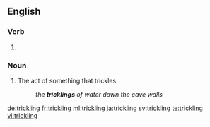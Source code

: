 ==English==

===Verb===
{{head|en}}

# {{present participle of|trickle|lang=en}}

===Noun===
{{en-noun}}

# The act of something that trickles.
#: ''the '''tricklings''' of water down the cave walls''

[[de:trickling]]
[[fr:trickling]]
[[ml:trickling]]
[[ja:trickling]]
[[sv:trickling]]
[[te:trickling]]
[[vi:trickling]]